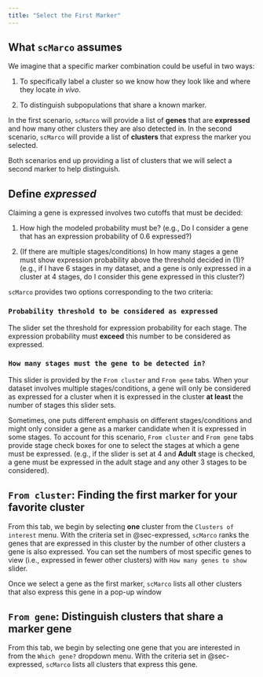 ```yaml
---
title: "Select the First Marker"
---
```


## What `scMarco` assumes

We imagine that a specific marker combination could be useful in two ways:

1. To specifically label a cluster so we know how they look like and where
they locate _in vivo_.

2. To distinguish subpopulations that share a known marker.

In the first scenario, `scMarco` will provide a list of **genes** that are
**expressed** and how many other clusters they are also detected in. In the 
second scenario, `scMarco` will provide a list of **clusters** that express the
marker you selected.

Both scenarios end up providing a list of clusters that we will select a
second marker to help distinguish.

## Define **_expressed_** {#sec-expressed}

Claiming a gene is expressed involves two cutoffs that must be decided:

1. How high the modeled probability must be? (e.g., Do I consider a gene that
has an expression probability of 0.6 expressed?)

2. (If there are multiple stages/conditions) In how many stages a gene must
show expression probability above the threshold decided in (1)? (e.g., 
if I have 6 stages in my dataset, and a gene is only expressed in a cluster at
4 stages, do I consider this gene expressed in this cluster?)

`scMarco` provides two options corresponding to the two criteria:

### `Probability threshold to be considered as expressed`

The slider set the threshold for expression probability for each stage. The
expression probability must **exceed** this number to be considered as
expressed.

### `How many stages must the gene to be detected in?`

This slider is provided by the `From cluster` and `From gene` tabs. When your
dataset involves multiple stages/conditions, a gene will only be considered as
expressed for a cluster when it is expressed in the cluster **at least** the
number of stages this slider sets.

Sometimes, one puts different emphasis on different stages/conditions and might
only consider a gene as a marker candidate when it is expressed in some stages.
To account for this scenario, `From cluster` and `From gene` tabs provide
stage check boxes for one to select the stages at which a gene must be expressed.
(e.g., if the slider is set at 4 and **Adult** stage is checked, a gene must be
expressed in the adult stage and any other 3 stages to be considered).

## `From cluster`: Finding the first marker for your favorite cluster

From this tab, we begin by selecting **one** cluster from the `Clusters of
interest` menu. With the criteria set in @sec-expressed, `scMarco` ranks the
genes that are expressed in this cluster by the number of other clusters a gene
is also expressed. You can set the numbers of most specific genes to view
(i.e., expressed in fewer other clusters) with `How many genes to show` slider.

Once we select a gene as the first marker, `scMarco` lists all other clusters
that also express this gene in a pop-up window

## `From gene`: Distinguish clusters that share a marker gene

From this tab, we begin by selecting one gene that you are interested in from
the `Which gene?` dropdown menu. With the criteria set in @sec-expressed,
`scMarco` lists all clusters that express this gene.



